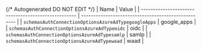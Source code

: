 {/* Autogenerated DO NOT EDIT  */}
| Name                                                | Value                                               |
| --------------------------------------------------- | --------------------------------------------------- |
| `schemasAuthConnectionOptionsAzureAdTypegoogleApps` | google_apps                                         |
| `schemasAuthConnectionOptionsAzureAdTypeoidc`       | oidc                                                |
| `schemasAuthConnectionOptionsAzureAdTypesamlp`      | samlp                                               |
| `schemasAuthConnectionOptionsAzureAdTypewaad`       | waad                                                |